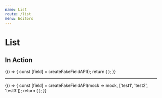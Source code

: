 ```yaml
---
name: List
route: /list
menu: Editors
---
```


# List


## In Action

<Playground>
  {() => {
    const [field] = createFakeFieldAPI();
    return (
      <ListEditor field={field} locales={createFakeLocalesAPI()} isInitiallyDisabled={false} />
    );
  }}
</Playground>

---

<Playground>
  {() => {
    const [field] = createFakeFieldAPI(mock => mock, ['test1', 'test2', 'test3']);
    return (
      <ListEditor field={field} locales={createFakeLocalesAPI()} isInitiallyDisabled={false} />
    );
  }}
</Playground>

